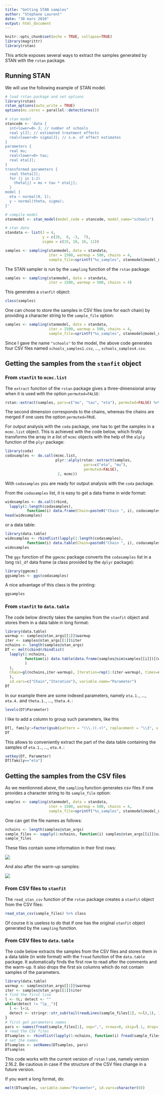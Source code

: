 ```yaml
---
title: "Getting STAN samples"
author: "Stéphane Laurent"
date: "30 mars 2016"
output: html_document
---
```


```r
knitr::opts_chunk$set(echo = TRUE, collapse=TRUE)
library(magrittr)
library(rstan)
```

This article exposes several ways to extract the samples generated by STAN with the `rstan` package.


## Running STAN

We will use the following example of STAN model.

```r
# load rstan package and set options
library(rstan)
rstan_options(auto_write = TRUE)
options(mc.cores = parallel::detectCores())

# stan model
stancode <- 'data {
  int<lower=0> J; // number of schools 
  real y[J]; // estimated treatment effects
  real<lower=0> sigma[J]; // s.e. of effect estimates 
}
parameters {
  real mu; 
  real<lower=0> tau;
  real eta[J];
}
transformed parameters {
  real theta[J];
  for (j in 1:J)
    theta[j] = mu + tau * eta[j];
  }
model {
  eta ~ normal(0, 1);
  y ~ normal(theta, sigma);
}'

# compile model  
stanmodel <- stan_model(model_code = stancode, model_name="schools")

# stan data 
standata <- list(J = 4, 
                 y = c(28,  8, -3,  7), 
                 sigma = c(15, 10, 16, 11))
```

```r
samples <- sampling(stanmodel, data = standata, 
                    iter = 1500, warmup = 500, chains = 4,
                    sample_file=sprintf("%s_samples", stanmodel@model_name))
```


The STAN sampler is run by the `sampling` function of the `rstan` package:

```r
samples <- sampling(stanmodel, data = standata, 
                    iter = 1500, warmup = 500, chains = 4)
```

This generates  a `stanfit` object:

```r
class(samples)
```

One can chose to store the samples in CSV files (one for each chain) by providing a character string to the `sample_file` option:

```r
samples <- sampling(stanmodel, data = standata, 
                    iter = 1500, warmup = 500, chains = 4,
                    sample_file=sprintf("%s_samples", stanmodel@model_name))
```

Since I gave the name `"schools"` to the model, the above code generates four CSV files named  `schools_samples1.csv`, ..., `schools_samples4.csv`.


## Getting the samples from the `stanfit` object 

### From `stanfit` to `mcmc.list` 

The `extract` function of the `rstan` package gives a three-dimensional array when it is used 
with the option `permuted=FALSE`:

```r
rstan::extract(samples, pars=c("mu", "tau", "eta"), permuted=FALSE) %>% str
```

The second dimension corresponds to the chains, whereas the chains are merged if one uses the option `permuted=TRUE`.

For output analysis with the `coda` package, one has to get the samples in a `mcmc.list` object. 
This is achieved with the code below, which firstly transforms the array in a list of `mcmc` objects with the help of the `alply` function of the `plyr` package:

```r
library(coda)
codasamples <- do.call(mcmc.list, 
                       plyr::alply(rstan::extract(samples, 
                                    pars=c("eta", "mu"), 
                                    permuted=FALSE), 
                        2, mcmc))
```

With `codasamples` you are ready for output analysis with the `coda` package.

From the `codasamples` list, it is easy to get a data frame in wide format:

```r
widesamples <- do.call(rbind, 
  lapply(1:length(codasamples), 
          function(i) data.frame(Chain=paste0("Chain ", i), codasamples[[i]], check.names=FALSE)))
head(widesamples)
```

or a data table:
```r
library(data.table)
widesamples <- rbindlist(lapply(1:length(codasamples), 
          function(i) data.table(Chain=paste0("Chain ", i), codasamples[[i]], check.names=FALSE)))
widesamples
```

The `ggs` function of the `ggmcmc` package converts the `codasamples` list in a long `tbl_df` data frame (a class provided by the `dplyr` package):

```r
library(ggmcmc)
ggsamples <- ggs(codasamples)
```

A nice advantage of this class is the printing:

```r
ggsamples
```

### From `stanfit` to `data.table`

The code below directly takes the samples from the `stanfit` object and stores them in a data table in long format:

```r
library(data.table)
warmup <- samples@stan_args[[1]]$warmup
iter <- samples@stan_args[[1]]$iter
nchains <- length(samples@stan_args)
DT <- melt(cbind(rbindlist(
  lapply(1:nchains, 
         function(i) data.table(data.frame(samples@sim$samples[[i]])[(warmup+1):iter,])
         )
  ), 
  Chain=gl(nchains,iter-warmup), Iteration=rep(1:(iter-warmup), times=nchains)
  ),
  id.vars=c("Chain","Iteration"), variable.name="Parameter")
DT
```

In our example there are some indexed parameters, namely `eta.1.`, ..., `eta.4.` and `theta.1.`, ..., `theta.4.`:
```r
levels(DT$Parameter)
```

I like to add a column to group such parameters, like this

```r
DT[, family:=factor(gsub(pattern = "(\\.)(.+)", replacement = "\\3", x = Parameter))]
DT
```

This allows to conveniently extract the part of the data table containing the samples of  `eta.1.`, ..., `eta.4.`:

```r
setkey(DT, Parameter)
DT[family=="eta"]
```


## Getting the samples from the CSV files

As we mentionned above, the `sampling` function generates csv files if one provides a character string to its `sample_file` option:

```r
samples <- sampling(stanmodel, data = standata, 
                    iter = 1500, warmup = 500, chains = 4,
                    sample_file=sprintf("%s_samples", stanmodel@model_name))
```

One can get the file names as follows:

```r
nchains <- length(samples@stan_args)
sample_files <- sapply(1:nchains, function(i) samples@stan_args[[i]]$sample_file)
sample_files
```

These files contain some information in their first rows:

![](GSS_csv1.png)

And also after the warm-up samples:

![](GSS_csv2.png)


### From CSV files to `stanfit`

The `read_stan_csv` function of the `rstan` package creates a `stanfit` object from the CSV files:

```r
read_stan_csv(sample_files) %>% class
```

Of course it is useless to do that if one has the original `stanfit` object generated by the `sampling` function. 

### From CSV files to `data.table` 

The code below extracts the samples from the CSV files and stores them in a data table (in wide format) with the `fread` function of the `data.table` package. It automatically finds the first row to read after the comments and the warm-up. It also drops the first six columns which do not contain samples of the parameters.

```r
library(data.table)
warmup <- samples@stan_args[[1]]$warmup
iter <- samples@stan_args[[1]]$iter
# find the first line
l <- 0L; detect <- ""
while(detect != "lp__"){
  l <- l+1L
  detect <- stringr::str_sub(tail(readLines(sample_files[1], n=l),1), 1, 4)
}
# first get parameters names
pars <- names(fread(sample_files[1], sep=",", nrows=0, skip=l-1, drop=1:7))
# read the CSV files
DTsamples <- rbindlist(lapply(1:nchains, function(i) fread(sample_files[i], sep=",", skip=warmup+l+4, drop=1:7, nrows=iter-warmup, header=FALSE)))
# set the names
DTsamples <- setNames(DTsamples, pars)
DTsamples
```

This code works with the current version of `rstan` I use, namely version 2.16.2. Be cautious in case if the structure of the CSV files change in a future version. 

If you want a long format, do:

```r
melt(DTsamples, variable.name="Parameter", id.vars=character(0))
```

